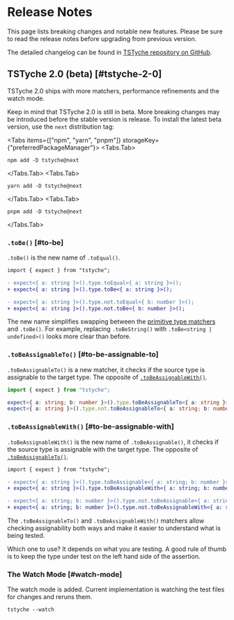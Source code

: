
# Release Notes

This page lists breaking changes and notable new features. Please be sure to read the release notes before upgrading from previous version.

<Note>

The detailed changelog can be found in [TSTyche repository on GitHub](https://github.com/tstyche/tstyche/blob/main/CHANGELOG.md).

</Note>

## TSTyche 2.0 (beta)  [#tstyche-2-0]

TSTyche 2.0 ships with more matchers, performance refinements and the watch mode.

<Warning>

Keep in mind that TSTyche 2.0 is still in beta. More breaking changes may be introduced before the stable version is release. To install the latest beta version, use the `next` distribution tag:

<Tabs items={["npm", "yarn", "pnpm"]} storageKey={"preferredPackageManager"}>
<Tabs.Tab>

```shell
npm add -D tstyche@next
```

</Tabs.Tab>
<Tabs.Tab>

```shell
yarn add -D tstyche@next
```

</Tabs.Tab>
<Tabs.Tab>

```shell
pnpm add -D tstyche@next
```

</Tabs.Tab>
</Tabs>

</Warning>

### `.toBe()` [#to-be]

`.toBe()` is the new name of `.toEqual()`.

```diff
import { expect } from "tstyche";

- expect<{ a: string }>().type.toEqual<{ a: string }>();
+ expect<{ a: string }>().type.toBe<{ a: string }>();

- expect<{ a: string }>().type.not.toEqual<{ b: number }>();
+ expect<{ a: string }>().type.not.toBe<{ b: number }>();
```

The new name simplifies swapping between the [primitive type matchers](../reference/expect-api.mdx#primitive-type-matchers) and `.toBe()`. For example, replacing `.toBeString()` with `.toBe<string | undefined>()` looks more clear than before.

### `.toBeAssignableTo()` [#to-be-assignable-to]

`.toBeAssignableTo()` is a new matcher, it checks if the source type is assignable to the target type. The opposite of [`.toBeAssignableWith()`](#to-be-assignable-with).

```ts
import { expect } from "tstyche";

expect<{ a: string; b: number }>().type.toBeAssignableTo<{ a: string }>();
expect<{ a: string }>().type.not.toBeAssignableTo<{ a: string; b: number }>();
```

### `.toBeAssignableWith()` [#to-be-assignable-with]

`.toBeAssignableWith()` is the new name of `.toBeAssignable()`, it checks if the source type is assignable with the target type. The opposite of [`.toBeAssignableTo()`](#to-be-assignable-to).

```diff
import { expect } from "tstyche";

- expect<{ a: string }>().type.toBeAssignable<{ a: string; b: number }>();
+ expect<{ a: string }>().type.toBeAssignableWith<{ a: string; b: number }>();

- expect<{ a: string; b: number }>().type.not.toBeAssignable<{ a: string }>();
+ expect<{ a: string; b: number }>().type.not.toBeAssignableWith<{ a: string }>();
```

The `.toBeAssignableTo()` and `.toBeAssignableWith()` matchers allow checking assignability both ways and make it easier to understand what is being tested.

<Tip>

Which one to use? It depends on what you are testing. A good rule of thumb is to keep the type under test on the left hand side of the assertion.

</Tip>

### The Watch Mode  [#watch-mode]

The watch mode is added. Current implementation is watching the test files for changes and reruns them.

```shell
tstyche --watch
```
